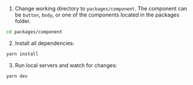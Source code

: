 1. Change working directory  to `packages/component`. The component can be `button`, `body`, or one of the components located in the packages folder.
```sh
cd packages/component
```

2. Install all dependencies:

```sh
yarn install
```

3. Run local servers and watch for changes:

```sh
yarn dev
```
